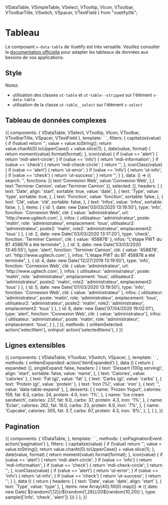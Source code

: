   VDataTable,
  VSimpleTable,
  VSelect,
  VTooltip,
  VIcon,
  VToolbar,
  VToolbarTitle,
  VSwitch,
  VSpacer,
  VTextField
} from "vuetify/lib";

<Meta title="Design System/Composants/Tableau" component={VDataTable} />

# Tableau

Le composant `v-data-table` de Vuetify est très versatile.
Veuillez consulter la [documentation officielle](https://vuetifyjs.com/en/components/data-tables/#data-tables) pour adapter les tableaux de données aux besoins de vos applications.

## Style

Notez:
- utilisation des classes `ut-table` et `ut-table--stripped` sur l'élément `v-data-table`
- utilisation de la classe `ut-table__select` sur l'élément `v-select`

## Tableau de données complexes

<Preview>
  <Story name="Tableau de données complexes" inline={true}>
    {{
      components: {
        VDataTable,
        VSelect,
        VTooltip,
        VIcon,
        VToolbar,
        VToolbarTitle,
        VSpacer,
        VTextField
      },
      template: `
        <v-data-table
          v-model="selected"
          @item-selected="onItemSelected"
          @input="onInput"
          :headers="headers"
          :items="items"
          :search="search"
          item-key="id"
          show-select
          class="ut-table ut-table--stripped"
        >
          <template v-slot:top>
            <v-toolbar flat>
              <v-toolbar-title>Logs</v-toolbar-title>
              <v-spacer></v-spacer>
              <v-text-field
                v-model="search"
                append-icon="mdi-magnify"
                label="Recherche"
                single-line
                hide-details
              ></v-text-field>
            </v-toolbar>
          </template>
          <template v-slot:item.date="{ item }">
            {{ item.date | date('DD/MM/YYYY HH:mm:ss') }}
          </template>
          <template v-slot:item.type="{ item }">
            <v-icon :class="item.type | iconClass">{{ item.type | icon }}</v-icon>
            <span>{{ item.type | capitalize }}</span>
          </template>
          <template v-slot:item.fonction="{ item }">
            <v-select hide-details class="ut-table__select" :items="fonctions" :value="item.fonction"></v-select>
          </template>
          <template v-slot:item.clé="{ item }">
            <a v-if="item.clé.url" :href="item.clé.url" target="_blank">{{ item.clé.value | capitalize }}</a>
            <span v-if="!item.clé.url">{{ item.clé.value | capitalize }}</span>
          </template>
          <template v-slot:item.infos="{ item }">
            <v-tooltip bottom>
              <template v-slot:activator="obj">
                <div style="max-width: 800px;" class="ut-table-cell__nowrap d-none d-lg-block" v-on="obj.on">
                  <span v-if="item.infos instanceof Object" class="custom__separator" v-for="(val, key) in item.infos">
                    {{key | capitalize}}: {{val | capitalize}}
                  </span>
                  <span v-if="!(item.infos instanceof Object)">{{item.infos}}</span>
                </div>
                <v-icon v-on="obj.on" class="d-lg-none ut-pointer">mdi-information</v-icon>
              </template>
              <div>
                <span v-if="item.infos instanceof Object" class="custom__separator" v-for="(val, key) in item.infos">
                  {{key | capitalize}}: {{val | capitalize}}
                </span>
                <span v-if="!(item.infos instanceof Object)">{{item.infos}}</span>
              </div>
            </v-tooltip>
          </template>
        </v-data-table>
      `,
      filters: {
        capitalize(value) {
          if (!value) return '';
          value = value.toString();
          return value.charAt(0).toUpperCase() + value.slice(1);
        },
        date(value, format) {
          return moment(value).format(format);
        },
        icon(value) {
          if (value == 'alert') {
            return 'mdi-alert-circle';
          }
          if (value == 'info') {
            return 'mdi-information';
          }
          if (value == 'check') {
            return 'mdi-check-circle';
          }
          return '';
        },
        iconClass(value) {
          if (value == 'alert') {
            return 'ut-error';
          }
          if (value == 'info') {
            return 'ut-info';
          }
          if (value == 'check') {
            return 'ut-success';
          }
          return '';
        }
      },
      data: () => ({
        search: '',
        fonctions: [{
          text:'Connexion Web',
          value:'Connexion Web',
        },{
          text:'Terminer Camion',
          value:'Terminer Camion'
        }],
        selected: [],
        headers: [
          {
            text: 'Date',
            align: 'start',
            sortable: true,
            value: 'date',
          },
          { text: 'Type', value: 'type', sortable: true, },
          { text: 'Fonction', value: 'fonction', sortable: false, },
          { text: 'Clé', value: 'clé', sortable: false, },
          { text: 'Infos', value: 'infos', sortable: false, },
        ],
        items: [
          {
            id: 1,
            date: new Date('03/03/2020 13:19:50'),
            type: 'info',
            fonction: 'Connexion Web',
            clé: { value: 'administrateur', url: 'http://www.ugitech.com', },
            infos: {
              utilisateur: 'administrateur',
              poste: 'matin',
              role: 'administrateur',
              emplacement: 'tous',
              utilisateur2: 'administrateur',
              poste2: 'matin',
              role2: 'administrateur',
              emplacement2: 'tous'
            }
          },
          {
            id: 2,
            date: new Date('03/03/2020 13:17:20'),
            type: 'check',
            fonction: 'Terminer Camion',
            clé: { value: '458878' },
            infos: "L'étape PWT du BT 458878 a été terminée",
          },
          {
            id: 3,
            date: new Date('03/03/2020 13:45:55'),
            type: 'alert',
            fonction: 'Terminer Camion',
            clé: { value: '458878', url: 'http://www.ugitech.com', },
            infos: "L'étape PWT du BT 458878 a été terminée",
          },
          {
            id: 4,
            date: new Date('12/27/2019 13:19:50'),
            type: 'info',
            fonction: 'Connexion Web',
            clé: { value: 'administrateur', url: 'http://www.ugitech.com', },
            infos: {
              utilisateur: 'administrateur',
              poste: 'matin',
              role: 'administrateur',
              emplacement: 'tous',
              utilisateur2: 'administrateur',
              poste2: 'matin',
              role2: 'administrateur',
              emplacement2: 'tous'
            }
          },
          {
            id: 5,
            date: new Date('07/03/2020 13:19:50'),
            type: 'info',
            fonction: 'Connexion Web',
            clé: { value: 'administrateur' },
            infos: {
              utilisateur: 'administrateur',
              poste: 'matin',
              role: 'administrateur',
              emplacement: 'tous',
              utilisateur2: 'administrateur',
              poste2: 'matin',
              role2: 'administrateur',
              emplacement2: 'tous'
            }
          },
          {
            id: 6,
            date: new Date('07/04/2020 19:02:01'),
            type: 'alert',
            fonction: 'Connexion Web',
            clé: { value: 'administrateur'},
            infos: {
              utilisateur: 'administrateur',
              poste: 'matin',
              role: 'administrateur',
              emplacement: 'tous',
            }
          },
        ]
      }),
      methods: {
        onItemSelected: action('selectItem'),
        onInput: action('selectedItems'),
      }
    }}
  </Story>
</Preview>

## Lignes extensibles

<Preview>
  <Story name="Lignes extensibles" inline={true}>
    {{
      components: {
        VDataTable,
        VToolbar,
        VSwitch,
        VSpacer,
      },
      template: `
        <v-data-table
          @item-expanded="onItemExpanded"
          :headers="headers"
          :items="desserts"
          :single-expand="singleExpand"
          :expanded.sync="expanded"
          item-key="name"
          show-expand
          class="ut-table ut-table--stripped"
        >
          <template v-slot:top>
            <v-toolbar flat>
              <v-toolbar-title>Lignes extensibles</v-toolbar-title>
              <v-spacer></v-spacer>
              <v-switch v-model="singleExpand" label="Extension simple" class="mt-2"></v-switch>
            </v-toolbar>
          </template>
          <template v-slot:expanded-item="{ headers, item }">
            <td :colspan="headers.length">Plus d'infos sur {{ item.name }}</td>
          </template>
        </v-data-table>
      `,
      methods: {
        onItemExpanded: action('itemExpanded')
      },
      data () {
        return {
          expanded: [],
          singleExpand: false,
          headers: [
            {
              text: 'Dessert (100g serving)',
              align: 'start',
              sortable: false,
              value: 'name',
            },
            { text: 'Calories', value: 'calories' },
            { text: 'Fat (g)', value: 'fat' },
            { text: 'Carbs (g)', value: 'carbs' },
            { text: 'Protein (g)', value: 'protein' },
            { text: 'Iron (%)', value: 'iron' },
            { text: '', value: 'data-table-expand' },
          ],
          desserts: [
            {
              name: 'Frozen Yogurt',
              calories: 159,
              fat: 6.0,
              carbs: 24,
              protein: 4.0,
              iron: '1%',
            },
            {
              name: 'Ice cream sandwich',
              calories: 237,
              fat: 9.0,
              carbs: 37,
              protein: 4.3,
              iron: '1%',
            },
            {
              name: 'Eclair',
              calories: 262,
              fat: 16.0,
              carbs: 23,
              protein: 6.0,
              iron: '7%',
            },
            {
              name: 'Cupcake',
              calories: 305,
              fat: 3.7,
              carbs: 67,
              protein: 4.3,
              iron: '8%',
            },
          ],
        }
      },
    }}
  </Story>
</Preview>

## Pagination

<Preview>
  <Story name="Pagination" inline={true}>
    {{
      components: {
        VDataTable,
      },
      template: `
        <v-data-table
          light
          :headers="headers"
          :items="items"
          item-key="name"
          :options="{itemsPerPage: 5}"
          class="ut-table ut-table--stripped"
          @pagination="onPaginationEvent"
        >
          <template v-slot:top>
            <v-toolbar flat>
              <v-toolbar-title>Pagination</v-toolbar-title>
            </v-toolbar>
          </template>
          <template v-slot:item.date="{ item }">
            {{ item.date | date('DD/MM/YYYY') }}
          </template>
          <template v-slot:item.type="{ item }">
            <v-icon :class="item.type | iconClass">{{ item.type | icon }}</v-icon>
            <span>{{ item.type | capitalize }}</span>
          </template>
        </v-data-table>
      `,
      methods: {
        onPaginationEvent: action('pagination')
      },
      filters: {
        capitalize(value) {
          if (!value) return '';
          value = value.toString();
          return value.charAt(0).toUpperCase() + value.slice(1);
        },
        date(value, format) {
          return moment(value).format(format);
        },
        icon(value) {
          if (value == 'alert') {
            return 'mdi-alert-circle';
          }
          if (value == 'info') {
            return 'mdi-information';
          }
          if (value == 'check') {
            return 'mdi-check-circle';
          }
          return '';
        },
        iconClass(value) {
          if (value == 'alert') {
            return 'ut-error';
          }
          if (value == 'info') {
            return 'ut-info';
          }
          if (value == 'check') {
            return 'ut-success';
          }
          return '';
        }
      },
      data () {
        return {
          headers: [
            {
              text: 'Date',
              value: 'date',
              align: 'start'
            },
            { text: 'Type', value: 'type' },
          ],
          items: new Array(40).fill(0).map(() => ({
            date: new Date(`${random(1,12)}/${random(1,28)}/20${random(10,20)}`),
            type: sample(['info', 'check', 'alert'])
          }))
        }
      },
    }}
  </Story>
</Preview>
